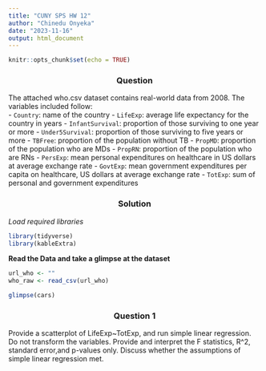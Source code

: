 ```yaml
---
title: "CUNY SPS HW 12"
author: "Chinedu Onyeka"
date: "2023-11-16"
output: html_document
---
```


```r
knitr::opts_chunk$set(echo = TRUE)
```

<center><h3>Question</h3></center>
The attached who.csv dataset contains real-world data from 2008. The variables included follow:  
- `Country`: name of the country
- `LifeExp`: average life expectancy for the country in years
- `InfantSurvival`: proportion of those surviving to one year or more
- `Under5Survival`: proportion of those surviving to five years or more
- `TBFree`: proportion of the population without TB
- `PropMD`: proportion of the population who are MDs
- `PropRN`: proportion of the population who are RNs
- `PersExp`: mean personal expenditures on healthcare in US dollars at average exchange rate
- `GovtExp`: mean government expenditures per capita on healthcare, US dollars at average exchange rate
- `TotExp`: sum of personal and government expenditures  


<center><h3>Solution</h3></center>

*Load required libraries*
```r
library(tidyverse)
library(kableExtra)
```

<b>Read the Data and take a glimpse at the dataset</b>

```r
url_who <- ""
who_raw <- read_csv(url_who)
```


```r
glimpse(cars)
```

<center><h3>Question 1</h3></center>
Provide a scatterplot of LifeExp~TotExp, and run simple linear regression. Do not transform the
variables. Provide and interpret the F statistics, R^2, standard error,and p-values only. Discuss
whether the assumptions of simple linear regression met.
